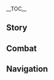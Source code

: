 {{CharacterTabs}}
{{LanguageTabs}}
{{Stub|1={{Meta/VO|tl=1|rm=1|Korean}}}}
__TOC__
==Story==
{{VO/Story
|character           = {{ROOTPAGENAME}}
|language            = ko
|name                = 카미사토 아야토

|vo_01_01_title      = 첫 만남…
|vo_01_01_subtitle   = Hello
|vo_01_01_file       = VO_{language}{character} Hello.ogg
|vo_01_01_tx         = 아야카에게 얘기 많이 들었습니다. 생각보다 일이 바빠서 이제야 인사 나누는군요. 카미사토 가문의 가주, 카미사토 아야토입니다. 잘 부탁해요
|vo_01_01_rm         = 
|vo_01_01_tl         = 

|vo_02_01_title      = 잡담・도련님
|vo_02_01_subtitle   = Chat: Spoiled
|vo_02_01_file       = VO_{language}{character} Chat - Spoiled.ogg
|vo_02_01_tx         = 뭔가를 두고 온 것 같은데… 됐습니다, 생각나면 사람을 불러 가져오라고 하죠
|vo_02_01_rm         = 
|vo_02_01_tl         = 

|vo_02_02_title      = 잡담・마무리
|vo_02_02_subtitle   = Chat: Reel Them In
|vo_02_02_file       = VO_{language}{character} Chat - Reel Them In.ogg
|vo_02_02_tx         = 미끼는 모두 던져두었으니, 음. 슬슬 거둘 때가 됐군요…
|vo_02_02_rm         = 
|vo_02_02_tl         = 

|vo_02_03_title      = 잡담・악취미
|vo_02_03_subtitle   = Chat: Perverse Pleasure
|vo_02_03_file       = VO_{language}{character} Chat - Perverse Pleasure.ogg
|vo_02_03_tx         = 저를 막으려고 안절부절 못하는 가신들의 모습을 생각하니 재밌어서 참을 수가 없군요. 하, 가끔 나와서 걷는 것도 좋네요
|vo_02_03_rm         = 
|vo_02_03_tl         = 

|vo_03_01_title      = 비가 올 때…
|vo_03_01_subtitle   = When It Rains
|vo_03_01_file       = VO_{language}{character} When It Rains.ogg
|vo_03_01_tx         = 일단 비부터 피하죠. 걱정 마세요. 곧 우산을 가지고 올 겁니다
|vo_03_01_rm         = 
|vo_03_01_tl         = 

|vo_03_02_title      = 번개가 칠 때…
|vo_03_02_friendship = 4
|vo_03_02_subtitle   = When Thunder Strikes
|vo_03_02_file       = VO_{language}{character} When Thunder Strikes.ogg
|vo_03_02_tx         = 아야카는 어릴 적부터 천둥번개를 무서워했습니다. 어머니가 천둥소리는 쇼군님이 이야기하는 거라고 말씀하신 이후론, 천둥이 칠 때마다 한껏 집중하더군요. 마치 쇼군님의 말을 알아듣기라도 한 것처럼요
|vo_03_02_rm         = 
|vo_03_02_tl         = 

|vo_03_03_title      = 눈이 올 때…
|vo_03_03_subtitle   = When It Snows
|vo_03_03_file       = VO_{language}{character} When It Snows.ogg
|vo_03_03_tx         = 오늘날의 설경은, 수년 전 그 눈보라와… 별반 다를 게 없군요
|vo_03_03_rm         = 
|vo_03_03_tl         = 

|vo_03_04_title      = 햇살이 좋을 때…
|vo_03_04_subtitle   = When the Sun Is Out
|vo_03_04_file       = VO_{language}{character} When the Sun Is Out.ogg
|vo_03_04_tx         = 여유롭게 햇볕을 쬘 시간은 많지 않죠
|vo_03_04_rm         = 
|vo_03_04_tl         = 

|vo_03_05_title      = 바람이 불 때…
|vo_03_05_subtitle   = When It's Windy
|vo_03_05_file       = VO_{language}{character} When It's Windy.ogg
|vo_03_05_tx         = 어떤 「돌발 상황」은 보기엔 사소해 보여도 최종적인 결과에 영향을 줄 수 있죠… 후후
|vo_03_05_rm         = 
|vo_03_05_tl         = 

|vo_03_06_title      = 강풍이 불 때…
|vo_03_06_subtitle   = When the Wind Is Blowing
|vo_03_06_file       = VO_{language}{character} When the Wind Is Blowing.ogg
|vo_03_06_tx         = 대다수 사람은 바람이 불면 눈을 뜰 수 없어 나아가지 못하지만, 그중에서 소수는 이 바람을 타고 나아갑니다
|vo_03_06_rm         = 
|vo_03_06_tl         = 

|vo_04_01_title      = 아침 인사…
|vo_04_01_subtitle   = Good Morning
|vo_04_01_file       = VO_{language}{character} Good Morning.ogg
|vo_04_01_tx         = 좋은 아침입니다. 검도 훈련으로 심신을 가다듬기 좋은 시간이죠. 그래서 보통 이때는 공무를 처리하지 않습니다. 어때요, 저와 겨뤄보실래요?
|vo_04_01_rm         = 
|vo_04_01_tl         = 

|vo_04_02_title      = 점심 인사…
|vo_04_02_subtitle   = Good Afternoon
|vo_04_02_file       = VO_{language}{character} Good Afternoon.ogg
|vo_04_02_tx         = 점심에 드시고 싶은 것이 있으면 미리 가신에게 말씀하세요. 당신은 제 귀빈이니 그들도 당신을 위해 최선을 다할 겁니다
|vo_04_02_rm         = 
|vo_04_02_tl         = 

|vo_04_03_title      = 저녁 인사…
|vo_04_03_friendship = 4
|vo_04_03_subtitle   = Good Evening
|vo_04_03_file       = VO_{language}{character} Good Evening.ogg
|vo_04_03_tx         = 이 시간에 절 찾아오셨으니, 좀 기다렸다가 같이 저녁 먹고 가요
|vo_04_03_rm         = 
|vo_04_03_tl         = 

|vo_04_04_title      = 굿나잇…
|vo_04_04_subtitle   = Good Night
|vo_04_04_file       = VO_{language}{character} Good Night.ogg
|vo_04_04_tx         = 씻고 잘 준비할 시간인가? 난 아직 안 졸리니, 먼저 내려가 있어…. 아, 당신이군요? 오늘 업무만 마저 정리하면 되니까, 당신도 일찍 쉬세요
|vo_04_04_rm         = 
|vo_04_04_tl         = 

|vo_05_01_title      = 카미사토 아야토 자신에 대해・대가
|vo_05_01_subtitle   = About {character}: Price to Pay
|vo_05_01_file       = VO_{language}{character} About {character} - Price to Pay.ogg
|vo_05_01_tx         = 모든 일에는 대가가 따르는 법입니다. 평범한 사람들이 이룰 수 없는 것을 이루기 위해선 상상할 수 없는 대가를 치뤄야 하겠죠
|vo_05_01_rm         = 
|vo_05_01_tl         = 

|vo_05_02_title      = 카미사토 아야토 자신에 대해・수단
|vo_05_02_friendship = 4
|vo_05_02_subtitle   = About {character}: Methodology
|vo_05_02_file       = VO_{language}{character} About {character} - Methodology.ogg
|vo_05_02_tx         = 전 수단을 가리지 않는 사람입니다. 어떤 방식이든 결과만 좋으면 상관없어요
|vo_05_02_rm         = 
|vo_05_02_tl         = 

|vo_06_01_title      = 우리에 대해・재미있는 이야기
|vo_06_01_quest      = Omnipresence Over Mortals
|vo_06_01_subtitle   = About Us: Most Entertaining
|vo_06_01_file       = VO_{language}{character} About Us - Most Entertaining.ogg
|vo_06_01_tx         = 하하, 당신이 텐료 봉행에서 한 재밌는 일을 들었습니다. 쿠죠 영감님이 머리를 쥐어뜯을 만큼 화나게 하는 사람은 정말 드문데, 직접 못 봐서 정말 아쉽군요…
|vo_06_01_rm         = 
|vo_06_01_tl         = 

|vo_06_02_title      = 우리에 대해・믿음
|vo_06_02_friendship = 6
|vo_06_02_subtitle   = About Us: Trust
|vo_06_02_file       = VO_{language}{character} About Us - Trust.ogg
|vo_06_02_tx         = 누군가를 믿는 건 쉽지 않은 일이죠. 특히 높은 사람일수록 더 그래요. 한 번의 실수로 목숨을 잃는 일도 적지 않거든요. 하지만 당신이 저에게 믿음을 줬으니, 저도 당신이 준 믿음을 저버리지 않겠습니다
|vo_06_02_rm         = 
|vo_06_02_tl         = 

|vo_07_01_title      = 「신의 눈」에 대해…
|vo_07_01_friendship = 4
|vo_07_01_subtitle   = About the Vision
|vo_07_01_file       = VO_{language}{character} About the Vision.ogg
|vo_07_01_tx         = 「신의 눈」이라는 편리한 도구가 있는데, 당연히 잘 활용해야 하지 않겠습니까? 제 손에서 이렇게 빛나는 걸 보면, 얘도 기쁜 거겠죠
|vo_07_01_rm         = 
|vo_07_01_tl         = 

|vo_07_02_title      = 하고 싶은 이야기…
|vo_07_02_subtitle   = Something to Share
|vo_07_02_file       = VO_{language}{character} Something to Share.ogg
|vo_07_02_tx         = 떨어진 꽃을 난로에 올려두면 뜨거운 열기 위에서 잠시나마 생기를 되찾고, 마지막에 불길보다도 찬란한 붉은 빛을 내뿜어요. 짧지만 후회 없는 삶이 아닐까요?
|vo_07_02_rm         = 
|vo_07_02_tl         = 

|vo_07_03_title      = 흥미있는 일…
|vo_07_03_subtitle   = Interesting Things
|vo_07_03_file       = VO_{language}{character} Interesting Things.ogg
|vo_07_03_tx         = 애완동물이라면, 음, 전 강아지가 더 좋아요. 자기중심적인 고양이도 나쁘지 않지만, 강아지만이 주인에게 복종하죠. 충실하고 솔직하니, 하하, 정말 사랑스럽군요
|vo_07_03_rm         = 
|vo_07_03_tl         = 

|vo_08_01_title      = 카미사토 아야카에 대해…
|vo_08_01_friendship = 4
|vo_08_01_subtitle   = About Kamisato Ayaka
|vo_08_01_file       = VO_{language}{character} About Kamisato Ayaka.ogg
|vo_08_01_tx         = 아야카의 능력을 믿지만, 그 애가 순수한 마음을 가지고 살았으면 좋겠어요. 권력 투쟁에 개입할 필요도, 세상의 어두운 면에 직면할 필요도 없이요. 그런 건 오빠인 제가 해결해야 할 일이니까요…. 저도 모르게 말이 많아졌네요. 우리 둘 사이의 비밀이라고 해두죠
|vo_08_01_rm         = 
|vo_08_01_tl         = 

|vo_08_02_title      = 토마에 대해…
|vo_08_02_friendship = 4
|vo_08_02_subtitle   = About Thoma
|vo_08_02_file       = VO_{language}{character} About Thoma.ogg
|vo_08_02_tx         = 카미사토 가문에 대한 토마의 충성심은 의심할 필요가 없죠. 아주 오래전 그를 시험해 본 적이 있어요. 다가올 분쟁에 말려들고 싶지 않다면, 하루빨리 떠나는 것이 좋을 거라고요. 하지만 그는 끝까지 카미사토 가문에 남아주어 제 걱정을 덜어주었습니다. 지금 토마는 제가 완전히 신뢰하는 몇 없는 사람 중 하나입니다
|vo_08_02_rm         = 
|vo_08_02_tl         = 

|vo_08_03_title      = 사유에 대해…
|vo_08_03_friendship = 4
|vo_08_03_subtitle   = About Sayu
|vo_08_03_file       = VO_{language}{character} About Sayu.ogg
|vo_08_03_tx         = 사유는 보기엔 좀 게을러 보이지만, 필요할 땐 늘 중요한 도움을 주죠. 당신이 가장 잘 알지 않나요?
|vo_08_03_rm         = 
|vo_08_03_tl         = 

|vo_08_04_title      = 요이미야에 대해…
|vo_08_04_friendship = 4
|vo_08_04_subtitle   = About Yoimiya
|vo_08_04_file       = VO_{language}{character} About Yoimiya.ogg
|vo_08_04_tx         = 그… 성격 좋은 폭죽 가게 주인 말인가요? 카미사토 가문과 친한 편입니다. 아야카랑 비슷한 나이여서 그런지 서로 잘 맞는 편이더라고요. 아야카도 그녀의 호쾌하고 솔직한 말투를 개의치 않을 겁니다. 워낙 어릴 때부터 늘 자신의 진심을 지켜온 아이니까요
|vo_08_04_rm         = 
|vo_08_04_tl         = 

|vo_08_05_title      = 라이덴 쇼군에 대해…
|vo_08_05_friendship = 4
|vo_08_05_quest      = Omnipresence Over Mortals
|vo_08_05_subtitle   = About the Raiden Shogun
|vo_08_05_file       = VO_{language}{character} About the Raiden Shogun.ogg
|vo_08_05_tx         = 「영원」을 좇기 위해 쇼군님, 그리고 이나즈마는 작지 않은 대가를 치렀습니다. 상처는 아물 시간이 필요해요. 전 정세의 조율자로서 최선을 다할 겁니다
|vo_08_05_rm         = 
|vo_08_05_tl         = 

|vo_08_06_title      = 야에 미코에 대해…
|vo_08_06_friendship = 4
|vo_08_06_subtitle   = About Yae Miko
|vo_08_06_file       = VO_{language}{character} About Yae Miko.ogg
|vo_08_06_tx         = 궁사님은 카미사토 가문의 은인이시지만, 저를 마음에 들어 하시진 않는 모양이에요. 절 「그 녀석」「그 녀석」하며 부르는 걸 많이 들어보셨겠죠. 업무가 겹쳐 가끔 만나는데, 각자 속내를 감추고는 있지만, 일할 땐 그래도 잘 맞는 편입니다. 이런 느낌이 싫진 않아요. 똑똑한 사람과 일하면 효율이 높아지니까요. 게다가… 아무리 절 싫어해도, 제가 없으면 그분의 「기묘한 아이디어」를 실현할 수 없다는 건 부정할 수 없을 겁니다
|vo_08_06_rm         = 
|vo_08_06_tl         = 

|vo_08_07_title      = 쿠죠 사라에 대해…
|vo_08_07_friendship = 4
|vo_08_07_subtitle   = About Kujou Sara
|vo_08_07_file       = VO_{language}{character} About Kujou Sara.ogg
|vo_08_07_tx         = 쿠죠 영감님의 치밀한 계산 덕에 날카로운 검 한 자루가 탄생했어요. 안타깝게도 자신이 그 검의 주인이 될 수 없다는 건 계산하지 못했죠
|vo_08_07_rm         = 
|vo_08_07_tl         = 

|vo_08_08_title      = 카에데하라 카즈하에 대해…
|vo_08_08_friendship = 4
|vo_08_08_subtitle   = About Kaedehara Kazuha
|vo_08_08_file       = VO_{language}{character} About Kaedehara Kazuha.ogg
|vo_08_08_tx         = 카에데하라 가문은 카미사토 가문의 부하였습니다. 카미사토 가문의 선조는 그들을 지키지 못했어요. 제 세대에도 그들을 보살필 의무가 있습니다. 그의 가업을 다시 일으키는 것을 돕진 못하지만, 텐료 봉행의 체포를 막아주는 것쯤은 해줄 수 있습니다
|vo_08_08_rm         = 
|vo_08_08_tl         = 

|vo_08_09_title      = 아라타키 이토에 대해…
|vo_08_09_friendship = 4
|vo_08_09_subtitle   = About Arataki Itto
|vo_08_09_file       = VO_{language}{character} About Arataki Itto.ogg
|vo_08_09_tx         = 그는 정말 재미있는 사람이에요. 온순한 귀신풍뎅이가 서로 싸우도록 만들다니. 그때 의도치 않게 알려준 것뿐인데, 바로 저와 호형호제할 줄은 몰랐어요…. 게다가 그는 아직도 이 「아야토 형님」의 정체를 모른답니다. 하하… 좋습니다. 순진한 사람이… 싫은 건 아니니까요
|vo_08_09_rm         = 
|vo_08_09_tl         = 

|vo_08_10_title      = 응광에 대해…
|vo_08_10_friendship = 4
|vo_08_10_subtitle   = About Ningguang
|vo_08_10_file       = VO_{language}{character} About Ningguang.ogg
|vo_08_10_tx         = 리월 칠성 「천권」님의 실력은 저도 익히 들었습니다. 그나저나, 한정판 「리월천년」을 가지고 있는데, 관심 있어요? 사람을 불러 가져오라고 할 테니 한 판 해보실래요?
|vo_08_10_rm         = 
|vo_08_10_tl         = 

|vo_09_01_title      = 카미사토 아야토에 대해 알기・첫 번째
|vo_09_01_subtitle   = More About {character}: I
|vo_09_01_file       = VO_{language}{character} More About {character} - 01.ogg
|vo_09_01_tx         = 제 이야기요? 때론 아는 게 너무 많아도 화를 부르는 법입니다. 비슷한 속담 들어본 적 있죠? 기회가 생기면 다음에 다시 얘기해 보죠
|vo_09_01_rm         = 
|vo_09_01_tl         = 

|vo_09_02_title      = 카미사토 아야토에 대해 알기・두 번째
|vo_09_02_friendship = 3
|vo_09_02_subtitle   = More About {character}: II
|vo_09_02_file       = VO_{language}{character} More About {character} - 02.ogg
|vo_09_02_tx         = 취향이… 독특하다고요? 저에 대해 뭔가 오해하고 있는 것 같군요. 해명할 필요가 있겠어요. 전 사람들의 곤란한 표정을 보는 걸 즐길 뿐입니다. 이게 그렇게 이상한가요? 당신도 옆에 있는 작은 녀석을 놀린 적이 한두 번이 아니잖아요
|vo_09_02_rm         = 
|vo_09_02_tl         = 

|vo_09_03_title      = 카미사토 아야토에 대해 알기・세 번째
|vo_09_03_friendship = 4
|vo_09_03_subtitle   = More About {character}: III
|vo_09_03_file       = VO_{language}{character} More About {character} - 03.ogg
|vo_09_03_tx         = 삼봉행은 겉보기엔 평화롭지만, 실은 보이지 않는 암류가 요동치고 있죠. 그 늙은이들을 상대하는 건 딱히 유쾌한 일이 아니라 말 할 가치도 없습니다. 당신이 알아야 할 건… 과거엔 카미사토 가문의 안정을 위해, 지금은 이나즈마의 정세를 위해, 전 한 번도 카미사토 가문 가주의 이름에 먹칠한 적이 없다는 것입니다
|vo_09_03_rm         = 
|vo_09_03_tl         = 

|vo_09_04_title      = 카미사토 아야토에 대해 알기・네 번째
|vo_09_04_friendship = 5
|vo_09_04_subtitle   = More About {character}: IV
|vo_09_04_file       = VO_{language}{character} More About {character} - 04.ogg
|vo_09_04_tx         = 종말번대? 당신에겐 말해도 괜찮겠죠. 카미사토 가문 가주의 직속 비밀 부대인데, 아버지께서 돌아가신 후 제가 이어받게 됐어요. 직접 나설 수 없는 일을 처리할 때 종말번대가 있어서 훨씬 편해요. 대부분 어릴 때부터 조직에서 자란 고아들입니다. 충성도가 높은 편이라 더 안심할 수 있어요
|vo_09_04_rm         = 
|vo_09_04_tl         = 

|vo_09_05_title      = 카미사토 아야토에 대해 알기・다섯 번째
|vo_09_05_friendship = 6
|vo_09_05_subtitle   = More About {character}: V
|vo_09_05_file       = VO_{language}{character} More About {character} - 05.ogg
|vo_09_05_tx         = 종말번대 이외의 카드? 있긴 합니다. '교활한 토끼는 숨을 굴을 세 개나 파놓는다'는 말이 있잖아요. 하물며 인간은 어떻겠습니까? 다만, 제 비밀은 거의 다 말한 것 같으니, 이제 당신 이야기도 들어보죠. 아, 참… 티바트 대륙에서 여행한 이야기 말고 더 오래전 이야기를 들려줘요
|vo_09_05_rm         = 
|vo_09_05_tl         = 

|vo_10_01_title      = 카미사토 아야토의 취미…
|vo_10_01_subtitle   = {character}'s Hobbies
|vo_10_01_file       = VO_{language}{character} Hobbies.ogg
|vo_10_01_tx         = 취미라… 어릴 때는 있었는데, 지금은 매일 일만 하고 사니까, 말하지 않아도… 응? 공무를 취미로 삼는 사람이 있다고요? 음… 그건 참… 독특하네요
|vo_10_01_rm         = 
|vo_10_01_tl         = 

|vo_10_02_title      = 카미사토 아야토의 고민…
|vo_10_02_subtitle   = {character}'s Troubles
|vo_10_02_file       = VO_{language}{character} Troubles.ogg
|vo_10_02_tx         = 고민이요? 고민하게 만드는 일이 있다면 빨리 해결해야죠. 만약 고민하게 만드는 사람이 있다면… 후후…
|vo_10_02_rm         = 
|vo_10_02_tl         = 

|vo_10_03_title      = 좋아하는 음식・개인 취향
|vo_10_03_subtitle   = Favorite Food: Personal Preference
|vo_10_03_file       = VO_{language}{character} Favorite Food - Personal Preference.ogg
|vo_10_03_tx         = 새로운 것은 지루한 일상에 활력을 가져다주죠. 요즘 하나미자카 쪽에 새로 나온 다양한 재료의 밀크티가 괜찮던데, 한 번 시도해보세요. 음… 평소 식사 때는 딱히 좋아하는 음식이 없어요. 식단을 짜주는 부하가 있으니, 그저 주는 대로 먹을 뿐입니다
|vo_10_03_rm         = 
|vo_10_03_tl         = 

|vo_10_04_title      = 좋아하는 음식・새로운 시도
|vo_10_04_friendship = 6
|vo_10_04_subtitle   = Favorite Food: Trying New Things
|vo_10_04_file       = VO_{language}{character} Favorite Food - Trying New Things.ogg
|vo_10_04_tx         = 이제 당신이 좋아하는 것도 이야기해 줄래요? …그렇군요, 기억하겠습니다. 다음에 묻는다면 나도 이렇게 대답해야겠어요
|vo_10_04_rm         = 
|vo_10_04_tl         = 

|vo_10_05_title      = 싫어하는 음식…
|vo_10_05_subtitle   = Least Favorite Food
|vo_10_05_file       = VO_{language}{character} Least Favorite Food.ogg
|vo_10_05_tx         = …아, 설탕 대신 소금을 넣어버렸어요. 짠맛이 나는 물방울 떡이라… 음, 괜찮네요. 토마한테 줘야겠어요
|vo_10_05_rm         = 
|vo_10_05_tl         = 

|vo_11_01_title      = 생일…
|vo_11_01_subtitle   = Birthday
|vo_11_01_file       = VO_{language}{character} Birthday.ogg
|vo_11_01_tx         = 생일 축하해요! 야시로 봉행 일일 체험 한번 해보실래요?<br />공무는 제가 미리 처리해뒀으니, 권력이 주는 즐거움을 만끽하면 돼요. 제가 옆에 있는 한 가신들도 뭐라 할 수 없을 겁니다. 후후, 안심해요
|vo_11_01_rm         = 
|vo_11_01_tl         = 

|vo_12_01_title      = 돌파의 느낌・기
|vo_12_01_ascension  = 1
|vo_12_01_subtitle   = Feelings About Ascension: Intro
|vo_12_01_file       = VO_{language}{character} Feelings About Ascension -  01.ogg
|vo_12_01_tx         = 능력이 향상된 것 같군요. 참으로 좋은 일이네요…
|vo_12_01_rm         = 
|vo_12_01_tl         = 

|vo_12_02_title      = 돌파의 느낌・승
|vo_12_02_ascension  = 2
|vo_12_02_subtitle   = Feelings About Ascension: Building Up
|vo_12_02_file       = VO_{language}{character} Feelings About Ascension -  02.ogg
|vo_12_02_tx         = 힘이란 건 역시 자신이 쥐고 있어야 마음이 놓이죠
|vo_12_02_rm         = 
|vo_12_02_tl         = 

|vo_12_03_title      = 돌파의 느낌・전
|vo_12_03_ascension  = 4
|vo_12_03_subtitle   = Feelings About Ascension: Climax
|vo_12_03_file       = VO_{language}{character} Feelings About Ascension -  03.ogg
|vo_12_03_tx         = 후후, 누군가는 불안에 떨게 생겼군요…
|vo_12_03_rm         = 
|vo_12_03_tl         = 

|vo_12_04_title      = 돌파의 느낌・결
|vo_12_04_ascension  = 6
|vo_12_04_subtitle   = Feelings About Ascension: Conclusion
|vo_12_04_file       = VO_{language}{character} Feelings About Ascension -  04.ogg
|vo_12_04_tx         = 가주가 된 후로 긴장을 푼 적이 거의 없어요. 하지만 당신과 함께한 시간은 조금 신기했습니다. 음… 마치 햇볕을 쬐는 기분이랄까요
|vo_12_04_rm         = 
|vo_12_04_tl         = 
}}

==Combat==
{{Combat VO
|character           = {{ROOTPAGENAME}}
|language            = ko

<!-- Elemental Skill -->
|skill_1_tx          = 물의 잔영
|skill_1_rm          = 
|skill_1_tl          = 
|skill_2_tx          = 검의 그림자
|skill_2_rm          = 
|skill_2_tl          = 
|skill_3_file        = Elemental Skill 1 03,Elemental Skill 1 04,Elemental Skill 1 05,Elemental Skill 1 06

<!-- Elemental Burst -->
|burst_1_tx          = 삼척의 추수(秋水)
|burst_1_rm          = 
|burst_1_tl          = 
|burst_2_tx          = 흥… 잠들어라
|burst_2_rm          = 
|burst_2_tl          = 
|burst_3_tx          = 카미사토류… 물의 영역!
|burst_3_rm          = 
|burst_3_tl          = 

<!-- Sprint Start -->
|sprint-s_1_file     = Sprint Start 01,Sprint Start 02,Sprint Start 03

<!-- Deploying Wind Glider -->
|glider_1_file       = Deploying Wind Glider 01,Deploying Wind Glider 02,Deploying Wind Glider 03

<!-- Opening Treasure Chest -->
|chest_1_tx          = 당신에게 필요한 것이면 됐습니다
|chest_1_rm          = 
|chest_1_tl          = 
|chest_2_tx          = 이런 게 필요했습니까?
|chest_2_rm          = 
|chest_2_tl          = 
|chest_3_tx          = 음… 품질이 나쁘지 않군요
|chest_3_rm          = 
|chest_3_tl          = 

<!-- Low HP -->
|low-hp_1_tx         = 재밌군…
|low-hp_1_rm         = 
|low-hp_1_tl         = 
|low-hp_2_tx         = 그렇다면 저도 진지하게 임하겠습니다
|low-hp_2_rm         = 
|low-hp_2_tl         = 
|low-hp_3_tx         = 과연 승자는 누가 될까요?
|low-hp_3_rm         = 
|low-hp_3_tl         = 

<!-- Fallen -->
|fallen_1_tx         = 빈틈을 보였군…
|fallen_1_rm         = 
|fallen_1_tl         = 
|fallen_2_tx         = 시들지 않는 꽃은 없으니…
|fallen_2_rm         = 
|fallen_2_tl         = 
|fallen_3_tx         = 영원한 것은 없다…
|fallen_3_rm         = 
|fallen_3_tl         = 

<!-- Light Hit Taken -->
|hit-l_1_tx          = 겨우 이 정도인가?
|hit-l_1_rm          = 
|hit-l_1_tl          = 
|hit-l_2_file        = Light Hit Taken 02,Light Hit Taken 03,Light Hit Taken 04,Light Hit Taken 05,Light Hit Taken 06

<!-- Heavy Hit Taken -->
|hit-h_1_tx          = 주제도 모르고…
|hit-h_1_rm          = 
|hit-h_1_tl          = 
|hit-h_2_file        = Heavy Hit Taken 02,Heavy Hit Taken 03,Heavy Hit Taken 04,Heavy Hit Taken 05,Heavy Hit Taken 06

<!-- Joining Party -->
|join_1_tx           = 오? 산책에 초대해 주신 건가요?
|join_1_rm           = 
|join_1_tl           = 
|join_2_tx           = 그럼, 일은 잠시 쉬도록 하죠
|join_2_rm           = 
|join_2_tl           = 
|join_3_tx           = 훗… 잠깐의 휴식으로 치자구요
|join_3_rm           = 
|join_3_tl           = 

<!-- Character Idles -->
|idle_1_file         = Standby 01

<!-- Light Attack -->
|atk-l_1_file        = Light Attack 01,Light Attack 02,Light Attack 03,Light Attack 04,Light Attack 05,Light Attack 06,Light Attack 07

<!-- Mid Attack -->
|atk-m_1_file        = Mid Attack 01,Mid Attack 02,Mid Attack 03

<!-- Heavy Attack -->
|atk-h_1_file        = Heavy Attack 01,Heavy Attack 02,Heavy Attack 03

<!-- Climbing -->
|climb_1_file        = Climbing 01,Climbing 02,Climbing 03,Climbing 04,Climbing 05

<!-- Climbing Breath -->
|climb-b_1_file      = Climbing Breath 01,Climbing Breath 02,Climbing Breath 03

<!-- Jumping -->
|jump_1_file         = Jumping 01,Jumping 02,Jumping 03,Jumping 04,Jumping 05
}}

==Navigation==
{{Character Navbox|type=playable|link type=vo-ko}}